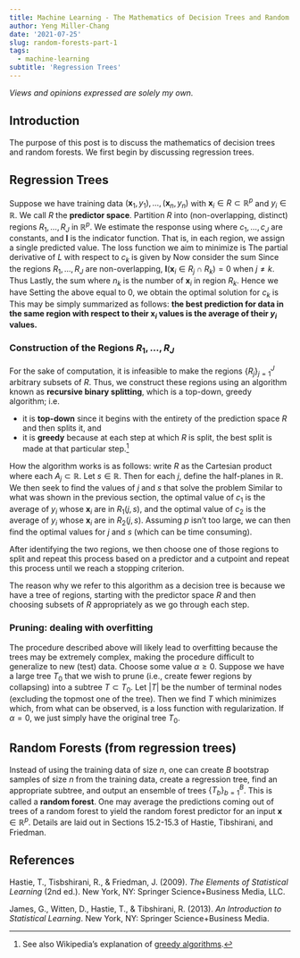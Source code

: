 ```yaml
---
title: Machine Learning - The Mathematics of Decision Trees and Random Forests - Part 1
author: Yeng Miller-Chang
date: '2021-07-25'
slug: random-forests-part-1
tags:
  - machine-learning
subtitle: 'Regression Trees'
---
```


*Views and opinions expressed are solely my own.*

## Introduction

The purpose of this post is to discuss the mathematics of decision trees and random forests. We first begin by discussing regression trees.

## Regression Trees

Suppose we have training data $(\mathbf{x}_1, y_1), \dots, (\mathbf{x}_n, y_n)$ with $\mathbf{x}_i \in R \subset \mathbb{R}^p$ and $y_i \in \mathbb{R}$. We call $R$ the **predictor space**. Partition $R$ into (non-overlapping, distinct) regions $R_1, \dots, R_J$ in $\mathbb{R}^p$. We estimate the response using
\begin{equation*}
\hat{f}(\mathbf{x}) = \sum_{j=1}^{J}c_j \cdot \mathbf{I}(\mathbf{x} \in R_j)
\end{equation*}
where $c_1, \dots, c_J$ are constants, and $\mathbf{I}$ is the indicator function. That is, in each region, we assign a single predicted value. The loss function we aim to minimize is 
\begin{equation*}
L(\mathbf{c}) = \sum_{i=1}^{n}\left[y_i - \hat{f}(\mathbf{x}_i) \right]^2 = \sum_{i=1}^{n}\left[y_i - \sum_{j=1}^{J}c_j \cdot \mathbf{I}(\mathbf{x}_i \in R_j) \right]^2 \text{.}
\end{equation*}
The partial derivative of $L$ with respect to $c_k$ is given by 
\begin{align*}
\dfrac{\partial L}{\partial c_k} &= -2\sum_{i=1}^{n}\left[y_i - \sum_{j=1}^{J}c_j \cdot \mathbf{I}(\mathbf{x}_i \in R_j) \right]\mathbf{I}(\mathbf{x}_i \in R_k) \\
&= -2\left[\sum_{i=1}^{n}y_i \cdot \mathbf{I}(\mathbf{x}_i \in R_k) - \sum_{i=1}^{n}\sum_{j=1}^{J}c_j \cdot \mathbf{I}(\mathbf{x}_i \in R_j)\mathbf{I}(\mathbf{x}_i \in R_k)\right] \\
&= -2\left[\sum_{i=1}^{n}y_i \cdot \mathbf{I}(\mathbf{x}_i \in R_k) - \sum_{i=1}^{n}\sum_{j=1}^{J}c_j \cdot \mathbf{I}(\mathbf{x}_i \in R_j \cap R_k)\right]\text{.}
\end{align*}
Now consider the sum 
\begin{equation*}
\sum_{j=1}^{J}c_j \cdot \mathbf{I}(\mathbf{x}_i \in R_j \cap R_k)\text{.}
\end{equation*}
Since the regions $R_1, \dots, R_J$ are non-overlapping, $\mathbf{I}(\mathbf{x}_i \in R_j \cap R_k) = 0$ when $j \neq k$. Thus
\begin{equation*}
\sum_{j=1}^{J}c_j \cdot \mathbf{I}(\mathbf{x}_i \in R_j \cap R_k) = c_k \cdot \mathbf{I}(\mathbf{x}_i \in R_k \cap R_k) = c_k \cdot \mathbf{I}(\mathbf{x}_i \in R_k)\text{.}
\end{equation*}
Lastly, the sum
\begin{equation*}
\sum_{i=1}^{n}c_k \cdot \mathbf{I}(\mathbf{x}_i \in R_k) = c_k \sum_{i=1}^{n}\mathbf{I}(\mathbf{x}_i \in R_k) = c_kn_k
\end{equation*}
where $n_k$ is the number of $\mathbf{x}_i$ in region $R_k$. Hence we have
\begin{equation*}
\dfrac{\partial L}{\partial c_k} = -2\left[\sum_{i=1}^{n}y_i \cdot \mathbf{I}(\mathbf{x}_i \in R_k) - c_kn_k\right]\text{.}
\end{equation*}
Setting the above equal to $0$, we obtain the optimal solution for $c_k$ is 
\begin{equation*}
\hat{c}_k = \dfrac{1}{n_k}\sum_{i=1}^{n}y_i \cdot \mathbf{I}(\mathbf{x}_i \in R_k) = \dfrac{1}{n_k}\sum_{\{i: \mathbf{x}_i \in R_k\}}y_i\text{.}
\end{equation*}
This may be simply summarized as follows: **the best prediction for data in the same region with respect to their $\mathbf{x}_i$ values is the average of their $y_i$ values.**

### Construction of the Regions $R_1, \dots, R_J$

For the sake of computation, it is infeasible to make the regions $\{R_j\}_{j=1}^{J}$ arbitrary subsets of $R$. Thus, we construct these regions using an algorithm known as **recursive binary splitting**, which is a top-down, greedy algorithm; i.e.

* it is **top-down** since it begins with the entirety of the prediction space $R$ and then splits it, and
* it is **greedy** because at each step at which $R$ is split, the best split is made at that particular step.^[See also Wikipedia's explanation of [greedy algorithms](https://en.wikipedia.org/wiki/Greedy_algorithm).]

How the algorithm works is as follows: write $R$ as the Cartesian product
\begin{equation*}
R = A_1 \times A_2 \times \cdots \times A_p\text{,}
\end{equation*}
where each $A_j \subset \mathbb{R}$. Let $s \in \mathbb{R}$. Then for each $j$, define the half-planes
\begin{align*}
&R_{1}(j, s) = \{R \mid A_j < s\} \\
&R_{2}(j, s) = \{R \mid A_j \geq s\}
\end{align*}
in $\mathbb{R}$. We then seek to find the values of $j$ and $s$ that solve the problem
\begin{equation*}
\min_{j, s}\left[\min_{c_1}\sum_{\{i: \mathbf{x}_i \in R_1(j, s)\}}(y_i - c_1)^2 + \min_{c_2}\sum_{\{i: \mathbf{x}_i \in R_2(j, s)\}}(y_i - c_2)^2  \right]\text{.}
\end{equation*}
Similar to what was shown in the previous section, the optimal value of $c_1$ is the average of $y_i$ whose $\mathbf{x}_i$ are in $R_1(j, s)$, and the optimal value of $c_2$ is the average of $y_i$ whose $\mathbf{x}_i$ are in $R_2(j, s)$. Assuming $p$ isn't too large, we can then find the optimal values for $j$ and $s$ (which can be time consuming).

After identifying the two regions, we then choose one of those regions to split and repeat this process based on a predictor and a cutpoint and repeat this process until we reach a stopping criterion. 

The reason why we refer to this algorithm as a decision tree is because we have a tree of regions, starting with the predictor space $R$ and then choosing subsets of $R$ appropriately as we go through each step.

### Pruning: dealing with overfitting

The procedure described above will likely lead to overfitting because the trees may be extremely complex, making the procedure difficult to generalize to new (test) data. Choose some value $\alpha \geq 0$. Suppose we have a large tree $T_0$ that we wish to prune (i.e., create fewer regions by collapsing) into a subtree $T \subset T_0$. Let $|T|$ be the number of terminal nodes (excluding the topmost one of the tree). Then we find $T$ which minimizes
\begin{equation*}
\sum_{m=1}^{|T|}\sum_{\{i: \mathbf{x}_i \in R_m\}}(y_i - \hat{c}_m)^2 + \alpha|T|
\end{equation*}
which, from what can be observed, is a loss function with regularization. If $\alpha = 0$, we just simply have the original tree $T_0$. 

## Random Forests (from regression trees)

Instead of using the training data of size $n$, one can create $B$ bootstrap samples of size $n$ from the training data, create a regression tree, find an appropriate subtree, and output an ensemble of trees $\{T_b\}_{b=1}^{B}$. This is called a **random forest**. One may average the predictions coming out of trees of a random forest to yield the random forest predictor for an input $\mathbf{x} \in \mathbb{R}^p$. Details are laid out in Sections 15.2-15.3 of Hastie, Tibshirani, and Friedman.

## References

Hastie, T., Tisbshirani, R., &amp; Friedman, J. (2009). *The Elements of Statistical Learning* (2nd ed.). New York, NY: Springer Science+Business Media, LLC. 

James, G., Witten, D., Hastie, T., &amp; Tibshirani, R. (2013). *An Introduction to Statistical Learning*. New York, NY: Springer Science+Business Media. 